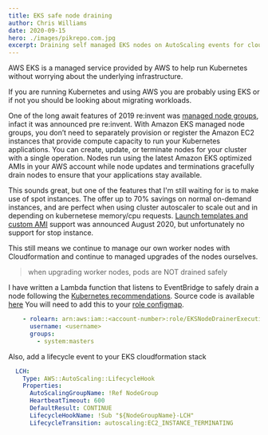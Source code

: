 ```yaml
---
title: EKS safe node draining
author: Chris Williams
date: 2020-09-15
hero: ./images/pikrepo.com.jpg
excerpt: Draining self managed EKS nodes on AutoScaling events for cloudformation updates
---
```


AWS EKS is a managed service provided by AWS to help run Kubernetes without worrying about 
the underlying infrastructure.

If you are running Kubernetes and using AWS you are probably using EKS or if not you should be looking about
migrating workloads.

One of the long await features of 2019 re:invent was [managed node groups](https://docs.aws.amazon.com/eks/latest/userguide/managed-node-groups.html), infact it was announced pre re:invent.
With Amazon EKS managed node groups, you don’t need to separately provision or register the Amazon EC2 instances that provide compute capacity to run your Kubernetes applications. You can create, update, or terminate nodes for your cluster with a single operation. Nodes run using the latest Amazon EKS optimized AMIs in your AWS account while node updates and terminations gracefully drain nodes to ensure that your applications stay available.

This sounds great, but one of the features that I'm still waiting for is to make use of spot instances. The offer up to 70% savings on normal on-demand instances, and are perfect when using cluster autoscaler to scale out and in depending on kubernetese memory/cpu requests.  [Launch templates and custom AMI](https://docs.aws.amazon.com/eks/latest/userguide/launch-templates.html) support was announced August 2020, but unfortunately no support for stop instance.

This still means we continue to manage our own worker nodes with Cloudformation and continue to managed upgrades of the nodes ourselves.  

> when upgrading worker nodes, pods are NOT drained safely

I have written a Lambda function that listens to EventBridge to safely drain a node following the [Kubernetes recommendations](https://kubernetes.io/docs/tasks/administer-cluster/safely-drain-node/).  Source code is available [here](https://github.com/chrilliams/eks-node-drainer)
You will need to add this to your [role configmap](https://docs.aws.amazon.com/eks/latest/userguide/add-user-role.html).
```yaml
    - rolearn: arn:aws:iam::<account-number>:role/EKSNodeDrainerExecutionRole
      username: <username>
      groups:
        - system:masters
```

Also, add a lifecycle event to your EKS cloudformation stack
```yaml
  LCH:
    Type: AWS::AutoScaling::LifecycleHook
    Properties:
      AutoScalingGroupName: !Ref NodeGroup
      HeartbeatTimeout: 600
      DefaultResult: CONTINUE
      LifecycleHookName: !Sub "${NodeGroupName}-LCH"
      LifecycleTransition: autoscaling:EC2_INSTANCE_TERMINATING
```